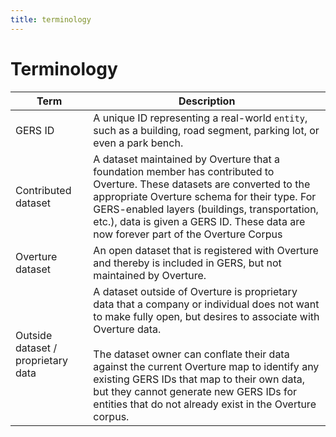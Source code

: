 ```yaml
---
title: terminology
---
```



# Terminology

|  Term | Description |
| - | - |
| GERS ID| A unique ID representing a real-world `entity`, such as a building, road segment, parking lot, or even a park bench. |
| Contributed dataset | A dataset maintained by Overture that a foundation member has contributed to Overture. These datasets are converted to the appropriate Overture schema for their type. For GERS-enabled layers (buildings, transportation, etc.), data is given a GERS ID. These data are now forever part of the Overture Corpus|
| Overture dataset | An open dataset that is registered with Overture and thereby is included in GERS, but not maintained by Overture. |
| Outside dataset / proprietary data | A dataset outside of Overture is proprietary data that a company or individual does not want to make fully open, but desires to associate with Overture data. <br /> <br /> The dataset owner can conflate their data against the current Overture map to identify any existing GERS IDs that map to their own data, but they cannot generate new GERS IDs for entities that do not already exist in the Overture corpus. |
